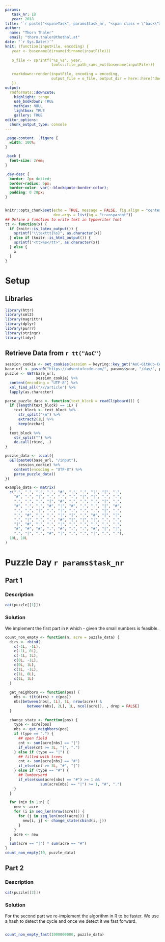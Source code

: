```yaml
---
params:
   task_nr: 18
   year: 2018
title: '`r paste("<span>Task", params$task_nr, "<span class = \"back\"><a href = \"index.html\">", fontawesome::fa("home"), "</a></span></span>")`'
author: 
  name: "Thorn Thaler"
  email: "thorn.thaler@thothal.at"
date: "`r Sys.Date()`"
knit: (function(inputFile, encoding) {
   year <- basename(dirname(dirname(inputFile)))
   
   o_file <- sprintf("%s_%s", year, 
                     tools::file_path_sans_ext(basename(inputFile)))
                     
   rmarkdown::render(inputFile, encoding = encoding, 
                     output_file = o_file, output_dir = here::here("docs"))
   })
output: 
  rmdformats::downcute:
    highlight: tango
    use_bookdown: TRUE
    mathjax: NULL
    lightbox: TRUE
    gallery: TRUE
editor_options: 
  chunk_output_type: console
---
```


```css
.page-content  .figure {
  width: 100%;
}

.back {
  font-size: 2rem;
}

.day-desc {
  border: 2px dotted;
  border-radius: 6px;
  border-color: var(--blockquote-border-color);
  padding: 0 20px;
}
```

```js
```

```r
knitr::opts_chunk$set(echo = TRUE, message = FALSE, fig.align = "center",
                      dev.args = list(bg = "transparent"))
## Define a function to write text in typewriter font
tt <- function(x) {
  if (knitr::is_latex_output()) {
    sprintf("\\texttt{%s}", as.character(x))
  } else if (knitr::is_html_output()) {
    sprintf("<tt>%s</tt>", as.character(x))
  } else {
    x
  }
}

```

# Setup

## Libraries

```r
library(httr)
library(xml2)
library(magrittr)
library(dplyr)
library(purrr)
library(stringr)
library(tidyr)
```

## Retrieve Data from `r tt("AoC")`


```r
session_cookie <- set_cookies(session = keyring::key_get("AoC-GitHub-Cookie"))
base_url <- paste0("https://adventofcode.com/", params$year, "/day/", params$task_nr)
puzzle <- GET(base_url,
              session_cookie) %>% 
  content(encoding = "UTF-8") %>% 
  xml_find_all("///article") %>% 
  lapply(as.character)

parse_puzzle_data <- function(text_block = readClipboard()) {
  if (length(text_block) == 1L) {
    text_block <- text_block %>% 
      str_split("\n") %>% 
      extract2(1L) %>% 
      keep(nzchar)
  }
  text_block %>% 
    str_split("") %>% 
    do.call(rbind, .)
}

puzzle_data <- local({
  GET(paste0(base_url, "/input"),
      session_cookie) %>% 
    content(encoding = "UTF-8") %>% 
    parse_puzzle_data()
})
```

```r
example_data <- matrix(
  c(".", ".", ".", ".", "#", ".", ".", "|", "|", ".", 
    "#", ".", "|", ".", ".", ".", "|", "|", ".", ".", 
    ".", ".", ".", "|", "#", ".", ".", ".", "|", ".", 
    "#", ".", ".", "#", "|", "#", ".", ".", "|", "#", 
    ".", ".", "|", ".", "|", ".", ".", ".", "|", ".", 
    ".", "#", ".", ".", "|", "|", ".", "#", "|", "|", 
    ".", "|", ".", ".", "#", "|", "|", "|", ".", ".", 
    "|", "#", ".", ".", "|", ".", ".", ".", ".", ".", 
    "#", "#", "#", ".", "#", ".", ".", "#", "|", "|", 
    ".", "|", ".", "#", "|", ".", ".", "|", ".", "."),
  10L, 10L
)
```

# Puzzle Day `r params$task_nr`

## Part 1

### Description

```r
cat(puzzle[[1]])
```

### Solution

We implement the first part in `R` which - given the small numbers is feasible.

```r
count_non_empty <- function(n, acre = puzzle_data) {
  dirs <- rbind(
    c(-1L, -1L),
    c(-1L, 0L),
    c(-1L, 1L),
    c(0L, -1L),
    c(0L, 1L),
    c(1L, -1L),
    c(1L, 0L),
    c(1L, 1L)
  )
  
  get_neighbors <- function(pos) {
    nbs <- t(t(dirs) + c(pos))
    nbs[between(nbs[, 1L], 1L, nrow(acre)) &
          between(nbs[, 2L], 1L, ncol(acre)), , drop = FALSE]
  }
  
  change_state <- function(pos) {
    type <- acre[pos]
    nbs <- get_neighbors(pos)
    if (type == ".") {
      ## open field
      cnt <- sum(acre[nbs] == "|")
      if_else(cnt >= 3L, "|", ".")
    } else if (type == "|") {
      ## filled with trees
      cnt <- sum(acre[nbs] == "#")
      if_else(cnt >= 3L, "#", "|")
    } else if (type == "#") {
      ## lumberyard
      if_else(sum(acre[nbs] == "#") >= 1 &&
                sum(acre[nbs] == "|") >= 1, "#", ".")
    }
  }

  for (min in 1:n) {
    new <- acre
    for (i in seq_len(nrow(acre))) {
      for (j in seq_len(ncol(acre))) {
        new[i, j] <- change_state(cbind(i, j))
      }
    }
    acre <- new
  }
  sum(acre == "|") * sum(acre == "#")
}
count_non_empty(10, puzzle_data)
```

## Part 2

### Description

```r
cat(puzzle[[2]])
```

### Solution

For the second part we re-implement the algorithm in R to be faster. We use a hash to 
detect the cycle and once we detect it we fast forward.

```Rcpp
```

```r
count_non_empty_fast(1000000000, puzzle_data)
```
